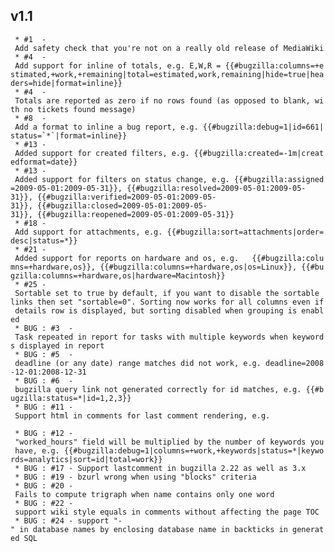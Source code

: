 ==v1.1==

  * #1  - Add safety check that you're not on a really old release of MediaWiki
  * #4  - Add support for inline of totals, e.g. E,W,R = {{#bugzilla:columns=+estimated,+work,+remaining|total=estimated,work,remaining|hide=true|headers=hide|format=inline}}
  * #4  - Totals are reported as zero if no rows found (as opposed to blank, with no tickets found message)
  * #8  - Add a format to inline a bug report, e.g. {{#bugzilla:debug=1|id=661|status=`*`|format=inline}}
  * #13 - Added support for created filters, e.g. {{#bugzilla:created=-1m|createdformat=date}}
  * #13 - Added support for filters on status change, e.g. {{#bugzilla:assigned=2009-05-01:2009-05-31}}, {{#bugzilla:resolved=2009-05-01:2009-05-31}}, {{#bugzilla:verified=2009-05-01:2009-05-31}}, {{#bugzilla:closed=2009-05-01:2009-05-31}}, {{#bugzilla:reopened=2009-05-01:2009-05-31}}
  * #18 - Add support for attachments, e.g. {{#bugzilla:sort=attachments|order=desc|status=*}}
  * #21 - Added support for reports on hardware and os, e.g.   {{#bugzilla:columns=+hardware,os}}, {{#bugzilla:columns=+hardware,os|os=Linux}}, {{#bugzilla:columns=+hardware,os|hardware=Macintosh}}
  * #25 - Sortable set to true by default, if you want to disable the sortable links then set "sortable=0". Sorting now works for all columns even if details row is displayed, but sorting disabled when grouping is enabled
  * BUG : #3  - Task repeated in report for tasks with multiple keywords when keywords displayed in report
  * BUG : #5  - deadline (or any date) range matches did not work, e.g. deadline=2008-12-01:2008-12-31
  * BUG : #6  - bugzilla query link not generated correctly for id matches, e.g. {{#bugzilla:status=*|id=1,2,3}}
  * BUG : #11 - Support html in comments for last comment rendering, e.g. <table>
  * BUG : #12 - "worked_hours" field will be multiplied by the number of keywords you have, e.g. {{#bugzilla:debug=1|columns=+work,+keywords|status=*|keywords=analytics|sort=id|total=work}}
  * BUG : #17 - Support lastcomment in bugzilla 2.22 as well as 3.x
  * BUG : #19 - bzurl wrong when using "blocks" criteria
  * BUG : #20 - Fails to compute trigraph when name contains only one word 
  * BUG : #22 - support wiki style equals in comments without affecting the page TOC
  * BUG : #24 - support "-" in database names by enclosing database name in backticks in generated SQL